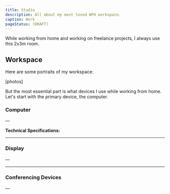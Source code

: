 ```yaml
---
title: Studio
description: All about my most loved WFH workspace.
caption: Work
pageStatus: (DRAFT)
---
```


While working from home and working on freelance projects, I always use this 2x3m room.

## Workspace

Here are some portraits of my workspace:

[photos]

But the most essential part is what devices I use while working from home. Let's start with the primary device, the computer.

### Computer

&mdash;

**Technical Specifications:**

---

### Display

&mdash;

---

### Conferencing Devices

&mdash;
